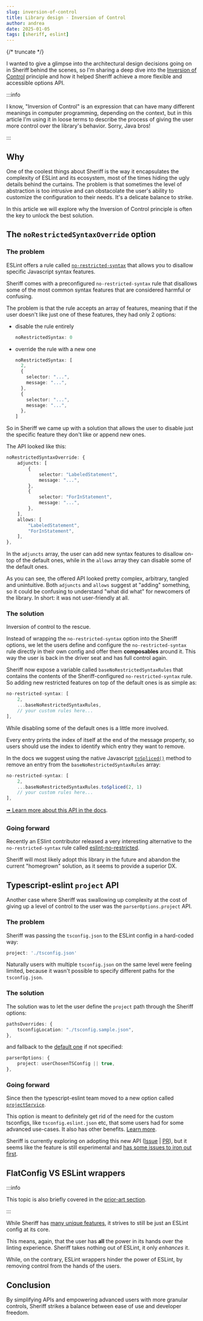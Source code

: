 ```yaml
---
slug: inversion-of-control
title: Library design - Inversion of Control
author: andrea
date: 2025-01-05
tags: [sheriff, eslint]
---
```


{/* truncate */}

I wanted to give a glimpse into the architectural design decisions going on in Sheriff behind the scenes, so I'm sharing a deep dive into the [Inversion of Control](https://en.wikipedia.org/wiki/Inversion_of_control) principle and how it helped Sheriff achieve a more flexible and accessible options API.

:::info

I know, "Inversion of Control" is an expression that can have many different meanings in computer programming, depending on the context, but in this article I'm using it in loose terms to describe the process of giving the user more control over the library's behavior. Sorry, Java bros!

:::

## Why

One of the coolest things about Sheriff is the way it encapsulates the complexity of ESLint and its ecosystem, most of the times hiding the ugly details behind the curtains. The problem is that sometimes the level of abstraction is too intrusive and can obstacolate the user's ability to customize the configuration to their needs. It's a delicate balance to strike.

In this article we will explore why the Inversion of Control principle is often the key to unlock the best solution.

## The `noRestrictedSyntaxOverride` option

### The problem

ESLint offers a rule called [`no-restricted-syntax`](https://eslint.org/docs/latest/rules/no-restricted-syntax) that allows you to disallow specific Javascript syntax features.

Sheriff comes with a preconfigured `no-restricted-syntax` rule that disallows some of the most common syntax features that are considered harmful or confusing.

The problem is that the rule accepts an array of features, meaning that if the user doesn't like just one of these features, they had only 2 options:

- disable the rule entirely

  ```ts
  noRestrictedSyntax: 0
  ```
- override the rule with a new one

  ```ts
  noRestrictedSyntax: [
    2,
    {
      selector: "...",
      message: "...",
    },
    {
      selector: "...",
      message: "...",
    },
  ]
  ```

So in Sheriff we came up with a solution that allows the user to disable just the specific feature they don't like or append new ones.

The API looked like this:

```ts
noRestrictedSyntaxOverride: {
    adjuncts: [
        {
            selector: "LabeledStatement",
            message: "...",
        },
        {
            selector: "ForInStatement",
            message: "...",
        },
    ],
    allows: [
        "LabeledStatement",
        "ForInStatement",
    ],
},
```

In the `adjuncts` array, the user can add new syntax features to disallow on-top of the default ones, while in the `allows` array they can disable some of the default ones.

As you can see, the offered API looked pretty complex, arbitrary, tangled and unintuitive. Both `adjuncts` and `allows` suggest at "adding" something, so it could be confusing to understand "what did what" for newcomers of the library. In short: it was not user-friendly at all.

### The solution

Inversion of control to the rescue.

Instead of wrapping the `no-restricted-syntax` option into the Sheriff options, we let the users define and configure the `no-restricted-syntax` rule directly in their own config and offer them **composables** around it. This way the user is back in the driver seat and has full control again.

Sheriff now expose a variable called `baseNoRestrictedSyntaxRules` that contains the contents of the Sheriff-configured `no-restricted-syntax` rule. So adding new restricted features on top of the default ones is as simple as:

```ts
no-restricted-syntax: [
    2,
    ...baseNoRestrictedSyntaxRules,
    // your custom rules here...
],
```

While disabling some of the default ones is a little more involved.

Every entry prints the index of itself at the end of the message property, so users should use the index to identify which entry they want to remove.

In the docs we suggest using the native Javascript [`toSpliced()`](https://developer.mozilla.org/en-US/docs/Web/JavaScript/Reference/Global_Objects/Array/toSpliced) method to remove an entry from the `baseNoRestrictedSyntaxRules` array:

```ts
no-restricted-syntax: [
    2,
    ...baseNoRestrictedSyntaxRules.toSpliced(2, 1)
    // your custom rules here...
],
```

[🠪 Learn more about this API in the docs](https://www.eslint-config-sheriff.dev/docs/configuration#customizing-the-no-restricted-syntax).

### Going forward

Recently an ESlint contributor released a very interesting alternative to the `no-restricted-syntax` rule called [eslint-no-restricted](https://github.com/bradzacher/eslint-no-restricted).

Sheriff will most likely adopt this library in the future and abandon the current "homegrown" solution, as it seems to provide a superior DX.

## Typescript-eslint `project` API

Another case where Sheriff was swallowing up complexity at the cost of giving up a level of control to the user was the `parserOptions.project` API.

### The problem

Sheriff was passing the `tsconfig.json` to the ESLint config in a hard-coded way:

```ts
project: './tsconfig.json'
```

Naturally users with multiple `tsconfig.json` on the same level were feeling limited, because it wasn't possible to specify different paths for the `tsconfig.json`.

### The solution

The solution was to let the user define the `project` path through the Sheriff options:

```ts
pathsOverrides: {
    tsconfigLocation: "./tsconfig.sample.json",
},
```

and fallback to the [default one](https://typescript-eslint.io/blog/parser-options-project-true/) if not specified:

```ts
parserOptions: {
    project: userChosenTSConfig || true,
},
```

### Going forward

Since then the typescript-eslint team moved to a new option called [`projectService`](https://typescript-eslint.io/blog/announcing-typescript-eslint-v8-beta#project-service).

This option is meant to definitely get rid of the need for the custom tsconfigs, like `tsconfig.eslint.json` etc, that some users had for some advanced use-cases. It also has other benefits. [Learn more](https://typescript-eslint.io/packages/parser#projectservice).

Sheriff is currently exploring on adopting this new API ([Issue](https://github.com/AndreaPontrandolfo/sheriff/issues/203) | [PR](https://github.com/AndreaPontrandolfo/sheriff/pull/205)), but it seems like the feature is still experimental and [has some issues to iron out first](https://github.com/microsoft/vscode-eslint/issues/1911).

## FlatConfig VS ESLint wrappers

:::info

This topic is also briefly covered in the [prior-art section](../docs/prior-art#why-sheriff-is-not-an-eslint-wrapper).

:::

While Sheriff has [many unique features](../docs/prior-art#features-comparison-table), it strives to still be just an ESLint config at its core.

This means, again, that the user has **all** the power in its hands over the linting experience. Sheriff takes nothing out of ESLint, it only _enhances_ it.

While, on the contrary, ESLint wrappers hinder the power of ESLint, by removing control from the hands of the users.

## Conclusion

By simplifying APIs and empowering advanced users with more granular controls, Sheriff strikes a balance between ease of use and developer freedom.